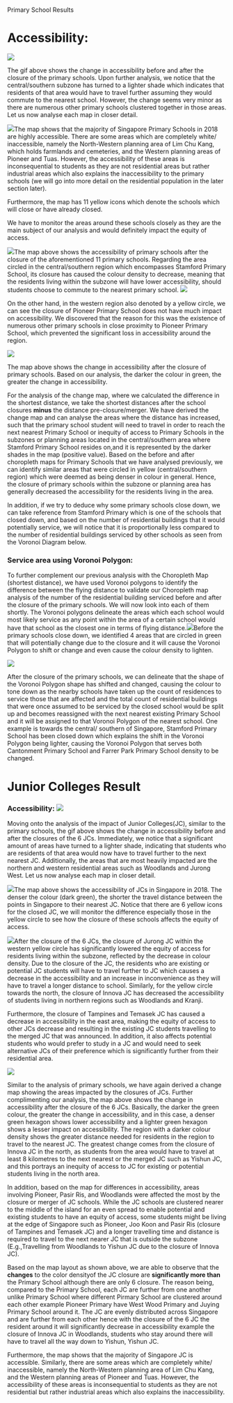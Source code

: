 # 

Primary School Results

# Accessibility:

![](images/pri_gif.gif)

The gif above shows the change in accessibility before and after the closure of the primary schools. Upon further analysis, we notice that the central/southern subzone has turned to a lighter shade which indicates that residents of that area would have to travel further assuming they would commute to the nearest school. However, the change seems very minor as there are numerous other primary schools clustered together in those areas. Let us now analyse each map in closer detail.  

![](https://lh4.googleusercontent.com/qhP5fucV7F1SntX7K2rHdXAfYCxxP9-NuI8r0CD7Dl_GYXcKV3V06I0MGsa6jdYcVq1oLyxmfCHzlV0FfTq0lLzIROphty6T5J3hg0Xkov5fakamrmDG7FBamq_dKQOOsxKQf3UCm46AKC4jjK6Zo9OqJQwqD-NgNONH75q8Dc0sX3A52jQHRy72S8WE)The map shows that the majority of Singapore Primary Schools in 2018 are highly accessible. There are some areas which are completely white/ inaccessible, namely the North-Western planning area of Lim Chu Kang, which holds farmlands and cemeteries, and the Western planning areas of Pioneer and Tuas. However, the accessibility of these areas is inconsequential to students as they are not residential areas but rather industrial areas which also explains the inaccessibility to the primary schools (we will go into more detail on the residential population in the later section later).

Furthermore, the map has 11 yellow icons which denote the schools which will close or have already closed. 

We have to monitor the areas around these schools closely as they are the main subject of our analysis and would definitely impact the equity of access.

![](https://lh4.googleusercontent.com/xvpGZRneB7WvpX3YodP2AzmV3mlvYrvqCyw4MJPt0N2uTI-NMFY66mVRa_uRxUjyyCVhQuT4yNOm2pi1KcqEPf4WKy-tDFiaMjs8BPRI71GhKBlZEPCAXVVeoqud1cttcQrAvQzUwq-L4J5FDCUMrV_-6AzhavIRe1qphCOp0UEnZPC5bMsHfttpMQaQ)The map above shows the accessibility of primary schools after the closure of the aforementioned 11 primary schools. Regarding the area circled in the central/southern region which encompasses Stamford Primary School, its closure has caused the colour density to decrease, meaning that the residents living within the subzone will have lower accessibility, should students choose to commute to the nearest primary school. ![](https://lh3.googleusercontent.com/7G1VmxNba8ivOp5DiiUooBP4Irxcl58VmH-WKlqqvAnV762V1ww6E7M642oSTicRpZ3MSL1GXYNNFCbWEs6wgqphf9LWH9MsVglIMhcJq6kLFFW13D6HVwzc-RqDdyl9dcZdWrc1i8jQKwBc3AFml5ZiG4Qn1EsrAWuEFKNktz-dwWaQvk5zmjxxfap5NQ)

On the other hand, in the western region also denoted by a yellow circle, we can see the closure of Pioneer Primary School does not have much impact on accessibility. We discovered that the reason for this was the existence of numerous other primary schools in close proximity to Pioneer Primary School, which prevented the significant loss in accessibility around the region.

![](https://lh4.googleusercontent.com/lT-ec-yrmMg-8zOtNXcF_Stqw9_4cbJ-5SOF1IxJuLk5EaQy42YY_ULDnBIvZ0dKNLQgzBBD56IFCpkJ7_uxvNlI385Ix6ghCsLv4802mb8MtN994V4o3Oy24uSDkQpeZ8QR_uWv0ATMIz9s8WNy6qK9Qf2FxEb-hjGrolAK1OAqedgZDWmIXgrK-JIDGQ)

The map above shows the change in accessibility after the closure of primary schools. Based on our analysis, the darker the colour in green, the greater the change in accessibility.

For the analysis of the change map, where we calculated the difference in the shortest distance, we take the shortest distances after the school closures **minus** the distance pre-closure/merger. We have derived the change map and can analyse the areas where the distance has increased, such that the primary school student will need to travel in order to reach the next nearest Primary School or inequity of access to Primary Schools in the subzones or planning areas located in the central/southern area where Stamford Primary School resides on,and it is represented by the darker shades in the map (positive value). Based on the before and after choropleth maps for Primary Schools that we have analysed previously, we can identify similar areas that were circled in yellow (central/southern region) which were deemed as being denser in colour in general. Hence, the closure of primary schools within the subzone or planning area has generally decreased the accessibility for the residents living in the area. 

In addition, if we try to deduce why some primary schools close down, we can take reference from Stamford Primary which is one of the schools that closed down, and based on the number of residential buildings that it would potentially service, we will notice that it is proportionally less compared to the number of residential buildings serviced by other schools as seen from the Voronoi Diagram below. 

### Service area using Voronoi Polygon:

To further complement our previous analysis with the Choropleth Map (shortest distance), we have used Voronoi polygons to identify the difference between the flying distance to validate our Choropleth map analysis of the number of the residential building serviced before and after the closure of the primary schools. We will now look into each of them shortly. The Voronoi polygons delineate the areas which each school would most likely service as any point within the area of a certain school would have that school as the closest one in terms of flying distance.![](https://lh6.googleusercontent.com/gtnEIlN7cFC0COiEAt5fHxhag1sAr5_-dwyTOthZVoi2loj5ilEk-ZWKhngqQDnWBI_cMomNzTUt79HLLUnd6r3ofozvmETs-muXm5gwivkDI0Id2BbPfLkgmaz94YmnHmTbVCYRjr8iz0qVEyYw05iwk8U1BcoJZLyIxVT1V2m769matja5p3S14WUVDA)Before the primary schools close down, we identified 4 areas that are circled in green that will potentially change due to the closure and it will cause the Voronoi Polygon to shift or change and even cause the colour density to lighten. 

![](https://lh3.googleusercontent.com/P2e8iH-ZUsUIDpOFEwS9swJd24HendSV8kjiRk4WwJMcm27S_Yb3c9884ObdtYN4QnAZvcY9zJ81OtGYZc3IdjGT2zWX9EWU2YtLsWHuMEe60ffZDM4Z2PRr4FQUppHDo5xXoGsi5iTVio5ILU798lN4cpxXUvnQ0tlBFqIVD9ZodOrZTmtMq2g1O2UQVQ)

After the closure of the primary schools, we can delineate that the shape of the Voronoi Polygon shape has shifted and changed, causing the colour to tone down as the nearby schools have taken up the count of residences to service those that are affected and the total count of residential buildings that were once assumed to be serviced by the closed school would be split up and becomes reassigned with the next nearest existing Primary School and it will be assigned to that Voronoi Polygon of the nearest school. One example is towards the central/ southern of Singapore, Stamford Primary School has been closed down which explains the shift in the Voronoi Polygon being lighter, causing the Voronoi Polygon that serves both Cantonment Primary School and Farrer Park Primary School density to be changed.

# Junior Colleges Result

### Accessibility: ![](images/JC_gif.gif)

Moving onto the analysis of the impact of Junior Colleges(JC), similar to the primary schools, the gif above shows the change in accessibility before and after the closures of the 6 JCs. Immediately, we notice that a significant amount of areas have turned to a lighter shade, indicating that students who are residents of that area would now have to travel further to the next nearest JC. Additionally, the areas that are most heavily impacted are the northern and western residential areas such as Woodlands and Jurong West. Let us now analyse each map in closer detail.  

![](https://lh5.googleusercontent.com/nvQq4gxrdGMRgcatNjHkTDLQHa7z_V9uRhs_wFo5WE36qQ0pFQ0pAzVi9sLU4Xshn7luMAl-36NH2OsigI1HkUIMAoc7ffPZ2cTqV7lvKcV4MTbh7f6Ou8loBJ4hJ3ZeQLEvsxk3Fjbe0iSXWUdJNmAZuIMZwirgYL8kzpr0ArnYdfTIUMlma_Mu4vis)The map above shows the accessibility of JCs in Singapore in 2018. The denser the colour (dark green), the shorter the travel distance between the points in Singapore to their nearest JC. Notice that there are 6 yellow icons for the closed JC, we will monitor the difference especially those in the yellow circle to see how the closure of these schools affects the equity of access.  \

![](https://lh6.googleusercontent.com/CnDl-D3XzX7fG0bIx4Fe-ZsfhEdK9qup_xjQYRXOFh8IrP_nXlhrmR1Lw07nSbPY3WpcJXKj1g34TeXVZQAYMfhHZdIQa03kWK7od8yNZyFYJF5t1BUOANtFfnI5vAvsAJ_rN9hqX9xZtOabsYVTxYjoOyEqqge_awPp_fhjC9Z7Z5VKLx-2nWdi_fbL)After the closure of the 6 JCs, the closure of Jurong JC within the western yellow circle has significantly lowered the equity of access for residents living within the subzone, reflected by the decrease in colour density. Due to the closure of the JC, the residents who are existing or potential JC students will have to travel further to JC which causes a decrease in the accessibility and an increase in inconvenience as they will have to travel a longer distance to school. Similarly, for the yellow circle towards the north, the closure of Innova JC has decreased the accessibility of students living in northern regions such as Woodlands and Kranji.

Furthermore, the closure of Tampines and Temasek JC has caused a decrease in accessibility in the east area, making the equity of access to other JCs decrease and resulting in the existing JC students travelling to the merged JC that was announced. In addition, it also affects potential students who would prefer to study in a JC and would need to seek alternative JCs of their preference which is significantly further from their residential area.

![](https://lh6.googleusercontent.com/elJjrBvqFfGJlrVV0Qyu-T52r89BVARGuH5MtU4HBH_HPpu3XyNZXBBS8G8f3mFy57-RO-h9X1Y2MjAmN08w2dzNrVP68wR4gWK8-fUQ48LdCcyQU89-PnX1d7T-qHlPN5cccR8R8dzx_G4Y_jJf-znV16LAteoUo291vT2RQ2LJxSzSPx7SGDxJA8En1Q)

Similar to the analysis of primary schools, we have again derived a change map showing the areas impacted by the closures of JCs. Further complimenting our analysis, the map above shows the change in accessibility after the closure of the 6 JCs. Basically, the darker the green colour, the greater the change in accessibility, and in this case, a denser green hexagon shows lower accessibility and a lighter green hexagon shows a lesser impact on accessibility. The region with a darker colour density shows the greater distance needed for residents in the region to travel to the nearest JC. The greatest change comes from the closure of Innova JC in the north, as students from the area would have to travel at least 8 kilometres to the next nearest or the merged JC such as Yishun JC, and this portrays an inequity of access to JC for existing or potential students living in the north area.

In addition, based on the map for differences in accessibility, areas involving Pioneer, Pasir Ris, and Woodlands were affected the most by the closure or merger of JC schools. While the JC schools are clustered nearer to the middle of the island for an even spread to enable potential and existing students to have an equity of access, some students might be living at the edge of Singapore such as Pioneer, Joo Koon and Pasir Ris (closure of Tampines and Temasek JC) and a longer travelling time and distance is required to travel to the next nearer JC that is outside the subzone (E.g.,Travelling from Woodlands to Yishun JC due to the closure of Innova JC).

Based on the map layout as shown above, we are able to observe that the **changes** to the color densityof the JC closure are **significantly more than** the Primary School although there are only 6 closure. The reason being, compared to the Primary School, each JC are further from one another unlike Primary School where different Pirmary School are clustered around each other example Pioneer Primary have West Wood Primary and Juying Primary School around it. The JC are evenly distributed across Singapore and are further from each other hence with the closure of the 6 JC the resident around it will significantly decrease in accessibility example the closure of Innova JC in Woodlands, students who stay around there will have to travel all the way down to Yishun, Yishun JC. 

Furthermore, the map shows that the majority of Singapore JC is accessible. Similarly, there are some areas which are completely white/ inaccessible, namely the North-Western planning area of Lim Chu Kang, and the Western planning areas of Pioneer and Tuas. However, the accessibility of these areas is inconsequential to students as they are not residential but rather industrial areas which also explains the inaccessibility.
